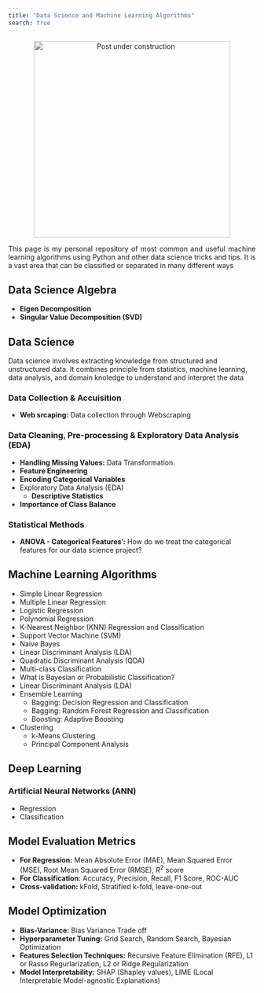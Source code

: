 ```yaml
---
title: "Data Science and Machine Learning Algorithms"
search: true
---
```



<p align="center">
  <img src="/_assets/images/uc.jpeg" alt="Post under construction" width="400" height="400"/>
</p>

<p style="text-align: justify">
    This page is my personal repository of most common and useful machine learning algorithms using Python and other data science tricks and tips. It is a vast area that can be classified or separated in 
    many different [ways](/posts/dsmltypes/index.qmd){target="_blank" style="text-decoration:none"}
</p>  


## Data Science Algebra  

- **[Eigen Decomposition](/posts/eigendecomposition/index.qmd){target="_blank" style="text-decoration:none"}**  
- **[Singular Value Decomposition (SVD)](/posts/svd/index.qmd){target="_blank" style="text-decoration:none"}**  

## **Data Science**  
Data science involves extracting knowledge from structured and unstructured data. It combines principle from statistics, machine learning, data analysis, and domain knoledge to understand and interpret the data

### Data Collection \& Accuisition  

- **[Web srcaping](/posts/datacollection/index.qmd){target="_blank" style="text-decoration:none"}:** Data collection through Webscraping   

### Data Cleaning, Pre-processing \& Exploratory Data Analysis (EDA)  

- **[Handling Missing Values:](/codepages/titanic/index.qmd#handling-missing-data){target="_blank" style="text-decoration:none"}** Data Transformation.   
- **[Feature Engineering](/posts/eda/index.qmd#feature-engineering){target="_blank" style="text-decoration:none"}**  
- **[Encoding Categorical Variables](/codepages/titanic/index.qmd){target="_blank" style="text-decoration:none"}**  
- Exploratory Data Analysis (EDA)  
  - **[Descriptive Statistics](/posts/eda/index.qmd#discriptive-statistics){target="_blank" style="text-decoration:none"}**  
- **[Importance of Class Balance](/posts/classbalance/index.qmd){target="_blank" style="text-decoration:none"}**

  
  
### Statistical Methods  

- **[ANOVA - Categorical Features'](/posts/dataengineering/index.qmd){target="_blank" style="text-decoration:none"}:** How do we treat the categorical features for our data science project? 


## Machine Learning Algorithms      

- [Simple Linear Regression](/posts/simplelinreg/index.qmd){target="_blank" style="text-decoration:none"}
- [Multiple Linear Regression](/posts/multiplelinreg/index.qmd){target="_blank" style="text-decoration:none"}
- [Logistic Regression](/posts/logreg/index.qmd){target="_blank" style="text-decoration:none"}  
- [Polynomial Regression](/posts/polyreg/index.qmd){target="_blank" style="text-decoration:none"}
- [K-Nearest Neighbor (KNN) Regression and Classification](/posts/knn/index.qmd){target="_blank" style="text-decoration:none"}
- [Support Vector Machine (SVM)](/posts/svm/index.qmd){target="_blank" style="text-decoration:none"} 
- [Naive Bayes](/posts/naivebayes/index.qmd){target="_blank" style="text-decoration:none"}
- [Linear Discriminant Analysis (LDA)](/posts/lda/index.qmd){target="_blank" style="text-decoration:none"}  
- Quadratic Discriminant Analysis (QDA)
- [Multi-class Classification](/posts/multiclass/index.qmd){target="_blank" style="text-decoration:none"}
- [What is Bayesian or Probabilistic Classification?](/posts/bayesianclassification/index.qmd){target="_blank" style="text-decoration:none"}    
- [Linear Discriminant Analysis (LDA)](/posts/lda/index.qmd){target="_blank" style="text-decoration:none"}  
- Ensemble Learning
  - [Bagging: Decision Regression and Classification](/posts/decisiontree/index.qmd){target="_blank" style="text-decoration:none"}  
  - [Bagging: Random Forest Regression and Classification](/posts/randomforest/index.qmd){target="_blank" style="text-decoration:none"}  
  - [Boosting: Adaptive Boosting](/posts/adaboost/index.qmd){target="_blank" style="text-decoration:none"}  
- Clustering
  - [k-Means Clustering](/posts/kmeans/index.qmd){target="_blank" style="text-decoration:none"}  
  - [Principal Component Analysis](/posts/pca/index.qmd){target="_blank" style="text-decoration:none"}  

## Deep Learning  

### Artificial Neural Networks (ANN)      

- [Regression](/posts/ann-linreg/index.qmd){target="_blank" style="text-decoration:none"}  
- [Classification](/posts/ann-classification1/index.qmd){target="_blank" style="text-decoration:none"}   

## Model Evaluation Metrics  

- **For Regression:** Mean Absolute Error (MAE), Mean Squared Error (MSE), Root Mean Squared Error (RMSE), $R^2$ score  
- **For Classification:** [Accuracy, Precision, Recall, F1 Score, ROC-AUC](/posts/classificationmetrics/index.qmd){target="_blank" style="text-decoration:none"}    
- **Cross-validation:** kFold, Stratified k-fold, leave-one-out  

## Model Optimization  

- **Bias-Variance:** [Bias Variance Trade off](/posts/biasvariance/index.qmd){target="_blank" style="text-decoration:none"}  
- **Hyperparameter Tuning:** Grid Search, Random Search, Bayesian Optimization  
- **Features Selection Techniques:** Recursive Feature Elimination (RFE), [L1 or Rasso Regurlarization](/posts/regularization/index.qmd){target="_blank" style="text-decoration:none"}, [L2 or Ridge Regularization](/posts/regularization/index.qmd){target="_blank" style="text-decoration:none"}  
- **Model Interpretability:** SHAP (Shapley values), LIME (Local Interpretable Model-agnostic Explanations)  





